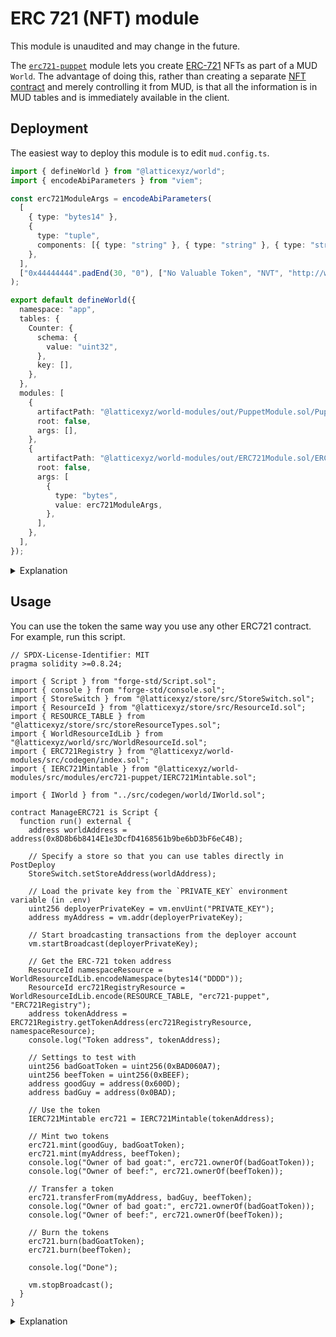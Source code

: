 
# ERC 721 (NFT) module

<Callout type="warning" emoji="⚠️">

This module is unaudited and may change in the future.

</Callout>

The [`erc721-puppet`](https://github.com/latticexyz/mud/tree/main/packages/world-modules/src/modules/erc721-puppet) module lets you create [ERC-721](https://ethereum.org/en/developers/docs/standards/tokens/erc-721/) NFTs as part of a MUD `World`.
The advantage of doing this, rather than creating a separate [NFT contract](https://github.com/OpenZeppelin/openzeppelin-contracts/tree/master/contracts/token/ERC721) and merely controlling it from MUD, is that all the information is in MUD tables and is immediately available in the client.

## Deployment

The easiest way to deploy this module is to edit `mud.config.ts`.

<CollapseCode>

```typescript filename="mud.config.ts" showLineNumbers copy {2-16,28-44}
import { defineWorld } from "@latticexyz/world";
import { encodeAbiParameters } from "viem";

const erc721ModuleArgs = encodeAbiParameters(
  [
    { type: "bytes14" },
    {
      type: "tuple",
      components: [{ type: "string" }, { type: "string" }, { type: "string" }],
    },
  ],
  ["0x44444444".padEnd(30, "0"), ["No Valuable Token", "NVT", "http://www.example.com/base/uri/goes/here"]],
);

export default defineWorld({
  namespace: "app",
  tables: {
    Counter: {
      schema: {
        value: "uint32",
      },
      key: [],
    },
  },
  modules: [
    {
      artifactPath: "@latticexyz/world-modules/out/PuppetModule.sol/PuppetModule.json",
      root: false,
      args: [],
    },
    {
      artifactPath: "@latticexyz/world-modules/out/ERC721Module.sol/ERC721Module.json",
      root: false,
      args: [
        {
          type: "bytes",
          value: erc721ModuleArgs,
        },
      ],
    },
  ],
});
```

</CollapseCode>

<details>

<summary>Explanation</summary>

```typescript
import { encodeAbiParameters } from "viem";
```

In simple cases it is enough to use the config parser to specify the module arguments.
However, the NFT module requires a `struct` as [one of the arguments](https://github.com/latticexyz/mud/blob/main/packages/world-modules/src/modules/erc721-puppet/ERC721Module.sol#L37).
We use [`encodeAbiParameters`](https://viem.sh/docs/abi/encodeAbiParameters.html) to encode the `struct` data.

Note that this means we need to issue `pnpm install viem` in `packages/contracts` to be able to use the library here.

```typescript
const erc721ModuleArgs = encodeAbiParameters(
```

You can see the arguments for the ERC-721 module [here](https://github.com/latticexyz/mud/blob/main/packages/world-modules/src/modules/erc721-puppet/ERC721Module.sol#L37).
There are two arguments:

- A 14-byte identifier for the namespace.
- An `ERC721MetadataData` for the ERC-721 parameters, [defined here](https://github.com/latticexyz/mud/blob/main/packages/world-modules/src/modules/erc721-puppet/tables/ERC721Metadata.sol#L19-L23).

However, the arguments for a module are [ABI encoded](https://docs.soliditylang.org/en/develop/abi-spec.html) to a single value of type `bytes`.
So we use `encodeAbiParameters` from the viem library to create this argument.
The first parameter of this function is a list of argument types.

```typescript
  [
    { type: "bytes14" },
```

The first parameter is simple, a 14 byte value for the namespace.

```typescript
    {
      type: "tuple",
      components: [{ type: "string" }, { type: "string" }, { type: "string" }],
    },
  ],
```

The second value is more complicated, it's a struct, or as it is called in ABI, a tuple.
It consists of three strings (the token name, symbol, and [base URI](https://docs.openzeppelin.com/contracts/3.x/api/token/erc721#ERC721-baseURI--)).

```typescript
  [
    "0x44444444".padEnd(30, "0"),
```

The second `encodeAbiParameters` parameter is a list of the values, of the types declared in the first list.

The first parameter for the module is `bytes14`, which is expected to be a hexadecimal value with twenty-eight hexadecimal digits, for a total length of thirty.
Here we use `0x4...40....0` with eight 4's followed by twenty 0's.
This gives us the namespace `DDDD`, which is easy to recognize both as hex and as text, because `0x44` is the [ASCII representation](https://en.wikipedia.org/wiki/ASCII#Character_set) of the letter `D`.

```typescript
    ["No Valuable Token", "NVT", "http://www.example.com/base/uri/goes/here"],
  ],
);
```

The second parameter for the module is a structure of three strings, so here we provide the three strings.
Then we close all the definitions.

```typesceript
  modules: [
    {
      artifactPath: "@latticexyz/world-modules/out/PuppetModule.sol/PuppetModule.json",
      root: false,
      args: [],
    },
```

A module declaration requires three parameters:

- `artifactPath`, a link to the compiled JSON file for the module.
- `root`, whether to install the module with [root namespace permissions](/world/systems#root-systems) or not.
- `args` the module arguments.

Here we install [the `puppet` module](https://github.com/latticexyz/mud/tree/main/packages/world-modules/src/modules/puppet).
We need this module because a `System` is supposed to be stateless, and easily upgradeable to a contract in a different address.
However, both the [ERC-20 standard](https://ethereum.org/en/developers/docs/standards/tokens/erc-20/) and the [ERC-721 standard](https://ethereum.org/en/developers/docs/standards/tokens/erc-721/) require the token contract to emit events.
The solution is to put the `System` in one contract and have another contract, the puppet, which receives requests and emits events according to the ERC.

```typescript
    {
      artifactPath: "@latticexyz/world-modules/out/ERC721Module.sol/ERC721Module.json",
      root: false,
      args: [
        {
          type: "bytes",
```

The data type for this parameter is `bytes`, because it is treated as opaque bytes by the `World` and only gets parsed by the module after it is transferred.

```typescript
          value: erc721ModuleArgs,
        },
      ],
    },
```

The module arguments, stored in `erc721ModuleArgs`.

</details>

## Usage

You can use the token the same way you use any other ERC721 contract.
For example, run this script.

<CollapseCode>

```solidity filename="ManageERC721.s.sol" copy {29-34, 42-58}
// SPDX-License-Identifier: MIT
pragma solidity >=0.8.24;

import { Script } from "forge-std/Script.sol";
import { console } from "forge-std/console.sol";
import { StoreSwitch } from "@latticexyz/store/src/StoreSwitch.sol";
import { ResourceId } from "@latticexyz/store/src/ResourceId.sol";
import { RESOURCE_TABLE } from "@latticexyz/store/src/storeResourceTypes.sol";
import { WorldResourceIdLib } from "@latticexyz/world/src/WorldResourceId.sol";
import { ERC721Registry } from "@latticexyz/world-modules/src/codegen/index.sol";
import { IERC721Mintable } from "@latticexyz/world-modules/src/modules/erc721-puppet/IERC721Mintable.sol";

import { IWorld } from "../src/codegen/world/IWorld.sol";

contract ManageERC721 is Script {
  function run() external {
    address worldAddress = address(0x8D8b6b8414E1e3DcfD4168561b9be6bD3bF6eC4B);

    // Specify a store so that you can use tables directly in PostDeploy
    StoreSwitch.setStoreAddress(worldAddress);

    // Load the private key from the `PRIVATE_KEY` environment variable (in .env)
    uint256 deployerPrivateKey = vm.envUint("PRIVATE_KEY");
    address myAddress = vm.addr(deployerPrivateKey);

    // Start broadcasting transactions from the deployer account
    vm.startBroadcast(deployerPrivateKey);

    // Get the ERC-721 token address
    ResourceId namespaceResource = WorldResourceIdLib.encodeNamespace(bytes14("DDDD"));
    ResourceId erc721RegistryResource = WorldResourceIdLib.encode(RESOURCE_TABLE, "erc721-puppet", "ERC721Registry");
    address tokenAddress = ERC721Registry.getTokenAddress(erc721RegistryResource, namespaceResource);
    console.log("Token address", tokenAddress);

    // Settings to test with
    uint256 badGoatToken = uint256(0xBAD060A7);
    uint256 beefToken = uint256(0xBEEF);
    address goodGuy = address(0x600D);
    address badGuy = address(0x0BAD);

    // Use the token
    IERC721Mintable erc721 = IERC721Mintable(tokenAddress);

    // Mint two tokens
    erc721.mint(goodGuy, badGoatToken);
    erc721.mint(myAddress, beefToken);
    console.log("Owner of bad goat:", erc721.ownerOf(badGoatToken));
    console.log("Owner of beef:", erc721.ownerOf(beefToken));

    // Transfer a token
    erc721.transferFrom(myAddress, badGuy, beefToken);
    console.log("Owner of bad goat:", erc721.ownerOf(badGoatToken));
    console.log("Owner of beef:", erc721.ownerOf(beefToken));

    // Burn the tokens
    erc721.burn(badGoatToken);
    erc721.burn(beefToken);

    console.log("Done");

    vm.stopBroadcast();
  }
}
```

</CollapseCode>

<details>

<summary>Explanation</summary>

```solidity
    // Get the ERC-721 token address
    ResourceId namespaceResource = WorldResourceIdLib.encodeNamespace(bytes14("DDDD"));
    ResourceId erc721RegistryResource =
      WorldResourceIdLib.encode(RESOURCE_TABLE, "erc721-puppet", "ERC721Registry");
    address tokenAddress = ERC721Registry.getTokenAddress(erc721RegistryResource, namespaceResource);
    console.log("Token address", tokenAddress);
```

This is the process to get the address of our token contract (the puppet).
First, we get the [`resourceId` values](/world/resource-ids) for the `erc721-puppet__ERC721Registry` table and the namespace we are interested in (each namespace can only have one ERC721 token).
Then we use `ERC721Registry` to get the token address.

```solidity
    // Use the token
    IERC721Mintable erc721 = IERC721Mintable(tokenAddress);
```

Create an [`IERC721Mintable`](https://github.com/latticexyz/mud/blob/main/packages/world-modules/src/modules/erc721-puppet/IERC721Mintable.sol) for the token.

```solidity
    // Mint two tokens
    erc721.mint(goodGuy, badGoatToken);
    erc721.mint(myAddress, beefToken);
    console.log("Owner of bad goat:", erc721.ownerOf(badGoatToken));
    console.log("Owner of beef:", erc721.ownerOf(beefToken));
```

Mint a couple of tokens, and show who owns them.
Note that only the owner of the name space is authorized to mint tokens.

```solidity
    // Transfer a token
    erc721.transferFrom(myAddress, badGuy, beefToken);
    console.log("Owner of bad goat:", erc721.ownerOf(badGoatToken));
    console.log("Owner of beef:", erc721.ownerOf(beefToken));
```

Transfer a token.
We can only transfer tokens we own, or that we have approval to transfer from the current owner.

```solidity
    // Burn the tokens
    erc721.burn(badGoatToken);
    erc721.burn(beefToken);
```

Destroy the tokens.

</details>
